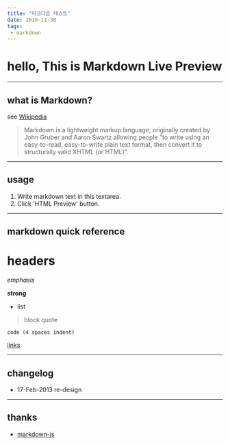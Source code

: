 ```yaml
---
title: "마크다운 테스트"
date: 2019-11-30
tags:
 - markdown
---
```

# hello, This is Markdown Live Preview

----
## what is Markdown?
see [Wikipedia](https://en.wikipedia.org/wiki/Markdown)

> Markdown is a lightweight markup language, originally created by John Gruber and Aaron Swartz allowing people "to write using an easy-to-read, easy-to-write plain text format, then convert it to structurally valid XHTML (or HTML)".

----
## usage
1. Write markdown text in this textarea.
2. Click 'HTML Preview' button.

----
## markdown quick reference
# headers

*emphasis*

**strong**

* list

>block quote

    code (4 spaces indent)
[links](https://wikipedia.org)

----
## changelog
* 17-Feb-2013 re-design

----
## thanks
* [markdown-js](https://github.com/evilstreak/markdown-js)
